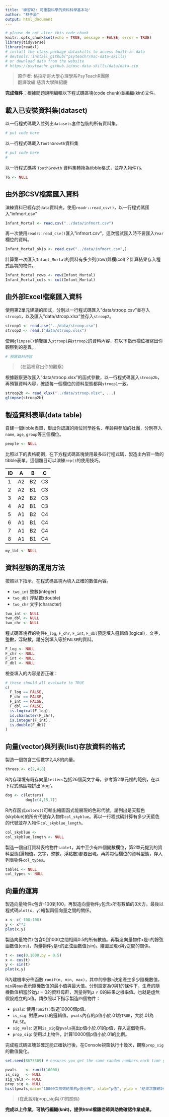 ```yaml
---
title: '練習02: 可重製科學的資料科學基本功'
author: "林子渝"
output: html_document
---
```


```r
# please do not alter this code chunk
knitr::opts_chunk$set(echo = TRUE, message = FALSE, error = TRUE)
library(tidyverse)
library(readxl)
# install the class package dataskills to access built-in data
# devtools::install_github("psyteachr/msc-data-skills)
# or download data from the website
# https://psyteachr.github.io/msc-data-skills/data/data.zip
```

> 原作者: 格拉斯哥大學心理學系PsyTeachR團隊  
> 翻譯改編:慈濟大學陳紹慶

**完成條件**：根據問題說明編輯以下程式碼區塊(code chunk)並編織(kint)文件。


## 載入已安裝資料集(dataset)

以一行程式碼載入並列出`datasets`套件包裝的所有資料集。

```r
# put code here

```


以一行程式碼載入`ToothGrowth`資料集

```r
# put code here
# 
```


以一行程式碼將 `ToothGrowth` 資料集轉換為tibble格式，並存入物件`TG`.

```r
TG <- NULL
```


## 由外部CSV檔案匯入資料

演練資料已經存於`data`資料夾，使用`readr::read_csv()`，以一行程式碼匯入"infmort.csv"


```r
Infant_Mortal <- read.csv("../data/infmort.csv")
```

再一次使用`readr::read_csv()`匯入"infmort.csv"，這次嘗試匯入時不要匯入`Year`欄位的資料。

```r
Infant_Mortal_skip <- read.csv("../data/infmort.csv",)
```


計算第一次匯入`Infant_Mortal`的資料有多少列(row)與欄(col)？計算結果存入程式區塊的物件。

```r
Infant_Mortal_rows <- row(Infant_Mortal) 
Infant_Mortal_cols <- col(Infant_Mortal)
```

## 由外部Excel檔案匯入資料

使用第2單元建議的函式，分別以一行程式碼匯入"data/stroop.csv"並存入`stroop1`，以及匯入"data/stroop.xlsx"並存入`stroop2`。

```r
stroop1 <- read.csv("../data/stroop.csv")
stroop2 <- read.("data/stroop.xlsx")
```

使用`glimpse()`預覽匯入`stroop1`與`stroop2`的資料內容，在以下指示欄位裡寫出你觀察到的差異。

```r
# 預覽資料內容

```

> （在這裡寫出你的觀察）

根據觀察更改匯入"data/stroop.xlsx"的函式參數，以一行程式碼匯入`stroop2b`，再預覽資料內容，確認每一個欄位的資料型態都與`stroop1`一致。

```r
stroop2b <- read_xlsx("../data/stroop.xlsx", ...)
glimpse(stroop2b)
```


## 製造資料表單(data table)

自建一個tibble表單，舉出你認識的兩位同學姓名、年齡與參加的社團，分別存入`name`, `age`,  `group`等三個欄位。

```r
people <- NULL
```

比照以下的表格範例，在下方程式碼區塊使用最多四行程式碼，製造出內容一致的tibble表單。這個題目可以演練`rep()`的使用技巧。

ID |  A | B   | C
--|-----|-----|---
1	| A2	| B2	| C3	
2	| A2	| B1	| C3	
3	| A2	| B2	| C3	
4	| A2	| B1	| C3	
5	| A1	| B2	| C4	
6	| A1	| B1	| C4	
7	| A1	| B2	| C4	
8	| A1	| B1	| C4

```r
my_tbl <- NULL  
```

## 資料型態的運用方法

按照以下指示，在程式碼區塊內填入正確的數值內容。

* `two_int` 整數(integer)
* `two_dbl` 浮點數(double)
* `two_chr` 文字(character)

```r
two_int <- NULL
two_dbl <- NULL
two_chr <- NULL
```


程式碼區塊裡的物件`F_log`, `F_chr`, `F_int`, `F_dbl`預定填入邏輯值(logical)，文字，整數，浮點數。請分別填入等於`FALSE`的資料。

```r
F_log <- NULL
F_chr <- NULL
F_int <- NULL
F_dbl <- NULL
```

檢查填入的內容是否正確：

```r
# these should all evaluate to TRUE
c(
  F_log == FALSE,
  F_chr == FALSE,
  F_int == FALSE,
  F_dbl == FALSE,
  is.logical(F_log),
  is.character(F_chr),
  is.integer(F_int),
  is.double(F_dbl)
)
```


## 向量(vector)與列表(list)存放資料的格式

製造一個包含三個數字2,4,8的向量。

```r
threes <- c(2,4,8)
```


R內存環境有既存向量`letters`包括26個英文字母，參考第2單元裡的範例，在以下程式碼區塊拼出'dog'。

```r
dog <- c(letters)
         dog[c(4,15,7)]
```


R內存函式`colors()`可輸出繪圖函式能展現的色彩代號，請列出是天藍色(skyblue)的所有代號存入物件`col_skyblue`。再以一行程式碼計算有多少天藍色的代號並存入物件`col_skyblue_length`。


```r
col_skyblue <- 
col_skyblue_length <- NULL
```



製造一個自訂資料表格物件`table1`，其中至少有四個變數欄位，第2單元提到的資料型態(邏輯值，文字，整數，浮點數)都要出現。再將每個欄位的資料型態，存入列表物件`col_types`。

```r
table1 <- NULL
col_types <- NULL
```


## 向量的運算

製造向量物件`x`包含-100到100，再製造向量物件`y`包含`x`所有數值的3次方。最後以程式碼`plot(x, y)`繪製兩個向量之間的關係。

```r
x <- c(-100:100)
y <- x**3
plot(x,y)
```


製造向量物件`t`包含0到1000之間相隔0.5的所有數值。再製造向量物件`x`是`t`的餘弦函數值(cos)，向量物件`y`是`t`的正弦函數值(sin)。繪圖呈現`x`與`y`之間的關係。

```r
t <- seq(0,1000,by = 0.5)
x <- cos(t)
y <- sin(t)
plot(x,y)
```


R內建機率分佈函數 `runif(n, min, max)`，其中的參數`n`決定產生多少隨機數值，`min`與`max`表示隨機數值的最小值與最大值。分別設定為0與1的條件下，生產的隨機數值相當於從$\mu = 0$的資料母群，測量得到$\mu \neq 0$的結果之機率值。也就是虛無假設成立的p值。請依照以下指示製造四個物件：

* `pvals`: 使用`runif()`製造10000個p值。
* `is_sig`: 對應`pvals`的邏輯值。`pvals`內存的p值小於.01為`TRUE`，大於.01為`FALSE`。
* `sig_vals`: 運用`is_sig`從`pvals`挑出p值小於.01的p值，存入這個物件。
* `prop_sig`: 使用以上物件，計算10000個p值小於.01的比例。

完成程式碼區塊並確定能正確執行後，在Console視窗執行十幾次，觀察`prop_sig`的數值變化。

```r
set.seed(8675309) # ensures you get the same random numbers each time you run this code chunk

pvals    <- runif(10000)
is_sig   <- NULL
sig_vals <- NULL
prop_sig <- NULL
hist(pvals,main="10000次無效結果的p值分佈", xlab="p值", ylab = "結果次數總計")
```

> (在此說明prop_sig與.01的關係)

**完成以上作業，可執行編織(knit)，提供html檔讓老師與助教確認作業成果。**